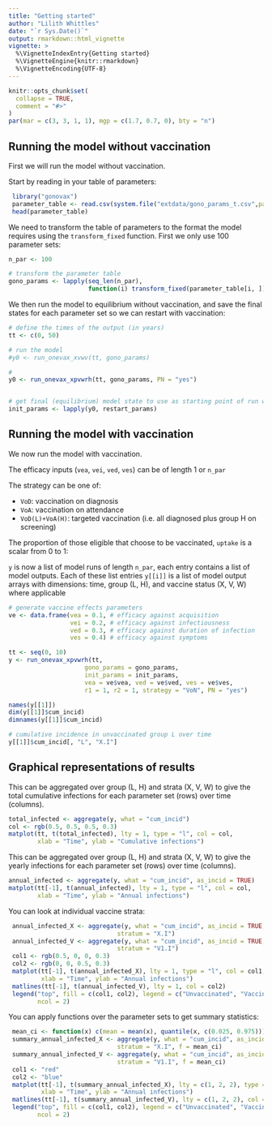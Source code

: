```yaml
---
title: "Getting started"
author: "Lilith Whittles"
date: "`r Sys.Date()`"
output: rmarkdown::html_vignette
vignette: >
  %\VignetteIndexEntry{Getting started}
  %\VignetteEngine{knitr::rmarkdown}
  %\VignetteEncoding{UTF-8}
---
```


```r
knitr::opts_chunk$set(
  collapse = TRUE,
  comment = "#>"
)
par(mar = c(3, 3, 1, 1), mgp = c(1.7, 0.7, 0), bty = "n")
```


## Running the model without vaccination

First we will run the model without vaccination.

Start by reading in your table of parameters:
```r
 library("gonovax")
 parameter_table <- read.csv(system.file("extdata/gono_params_t.csv",package='gonovax'))
 head(parameter_table)
```

We need to transform the table of parameters to the format the model requires
using the `transform_fixed` function. First we only use 100 parameter sets:
```r
n_par <- 100

# transform the parameter table
gono_params <- lapply(seq_len(n_par),
                      function(i) transform_fixed(parameter_table[i, ]))
```

We then run the model to equilibrium without vaccination, and save the final states for each parameter set so we can restart with vaccination:
```r
# define the times of the output (in years)
tt <- c(0, 50)

# run the model
#y0 <- run_onevax_xvwv(tt, gono_params)

#
y0 <- run_onevax_xpvwrh(tt, gono_params, PN = "yes")


# get final (equilibrium) model state to use as starting point of run with vaccination
init_params <- lapply(y0, restart_params)
```

## Running the model with vaccination

We now run the model with vaccination.

The efficacy inputs (`vea`, `vei`, `ved`, `ves`) can be of length 1 or `n_par`

The strategy can be one of:

* `VoD`: vaccination on diagnosis
* `VoA`: vaccination on attendance
* `VoD(L)+VoA(H)`: targeted vaccination (i.e. all diagnosed plus group H on screening)

The proportion of those eligible that choose to be vaccinated, `uptake` is a
scalar from 0 to 1:

`y` is now a list of model runs of length `n_par`, each entry contains a list of
model outputs. Each of these list entries `y[[i]]` is a list of model output
arrays with dimensions: time, group (L, H), and vaccine status (X, V, W)
where applicable

```r
# generate vaccine effects parameters
ve <- data.frame(vea = 0.1, # efficacy against acquisition
                 vei = 0.2, # efficacy against infectiousness
                 ved = 0.3, # efficacy against duration of infection
                 ves = 0.4) # efficacy against symptoms

tt <- seq(0, 10)
y <- run_onevax_xpvwrh(tt,
                     gono_params = gono_params,
                     init_params = init_params, 
                     vea = ve$vea, ved = ve$ved, ves = ve$ves,
                     r1 = 1, r2 = 1, strategy = "VoN", PN = "yes")

names(y[[1]])
dim(y[[1]]$cum_incid)
dimnames(y[[1]]$cum_incid)

# cumulative incidence in unvaccinated group L over time
y[[1]]$cum_incid[, "L", "X.I"]
```

## Graphical representations of results

This can be aggregated over group (L, H) and strata (X, V, W) to give the total
cumulative infections for each parameter set (rows) over time (columns).

```r
total_infected <- aggregate(y, what = "cum_incid")
col <- rgb(0.5, 0.5, 0.5, 0.3)
matplot(tt, t(total_infected), lty = 1, type = "l", col = col,
        xlab = "Time", ylab = "Cumulative infections")
```

This can be aggregated over group (L, H) and strata (X, V, W) to give the yearly
infections for each parameter set (rows) over time (columns).

```r
annual_infected <- aggregate(y, what = "cum_incid", as_incid = TRUE)
matplot(tt[-1], t(annual_infected), lty = 1, type = "l", col = col,
        xlab = "Time", ylab = "Annual infections")
```

You can look at individual vaccine strata:

```r
 annual_infected_X <- aggregate(y, what = "cum_incid", as_incid = TRUE,
                              stratum = "X.I")
 annual_infected_V <- aggregate(y, what = "cum_incid", as_incid = TRUE,
                              stratum = "V1.I")
 col1 <- rgb(0.5, 0, 0, 0.3)
 col2 <- rgb(0, 0, 0.5, 0.3)
 matplot(tt[-1], t(annual_infected_X), lty = 1, type = "l", col = col1,
         xlab = "Time", ylab = "Annual infections")
 matlines(tt[-1], t(annual_infected_V), lty = 1, col = col2)
 legend("top", fill = c(col1, col2), legend = c("Unvaccinated", "Vaccinated"),
        ncol = 2)
```

You can apply functions over the parameter sets to get summary statistics:

```r
 mean_ci <- function(x) c(mean = mean(x), quantile(x, c(0.025, 0.975)))
 summary_annual_infected_X <- aggregate(y, what = "cum_incid", as_incid = TRUE,
                              stratum = "X.I", f = mean_ci)
 summary_annual_infected_V <- aggregate(y, what = "cum_incid", as_incid = TRUE,
                              stratum = "V1.I", f = mean_ci)
 col1 <- "red"
 col2 <- "blue"
 matplot(tt[-1], t(summary_annual_infected_X), lty = c(1, 2, 2), type = "l", col = col1,
         xlab = "Time", ylab = "Annual infections")
 matlines(tt[-1], t(summary_annual_infected_V), lty = c(1, 2, 2), col = col2)
 legend("top", fill = c(col1, col2), legend = c("Unvaccinated", "Vaccinated"),
        ncol = 2)
```